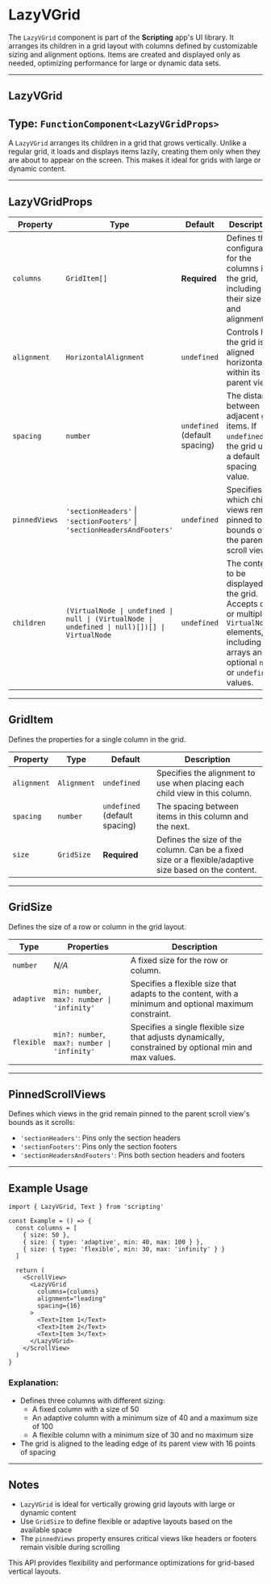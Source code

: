 # LazyVGrid 
        
The `LazyVGrid` component is part of the **Scripting** app's UI library. It arranges its children in a grid layout with columns defined by customizable sizing and alignment options. Items are created and displayed only as needed, optimizing performance for large or dynamic data sets.

---

## LazyVGrid

## Type: `FunctionComponent<LazyVGridProps>`

A `LazyVGrid` arranges its children in a grid that grows vertically. Unlike a regular grid, it loads and displays items lazily, creating them only when they are about to appear on the screen. This makes it ideal for grids with large or dynamic content.

---

## LazyVGridProps

| Property       | Type                                                                                       | Default             | Description                                                                                                                                                     |
|----------------|--------------------------------------------------------------------------------------------|---------------------|-----------------------------------------------------------------------------------------------------------------------------------------------------------------|
| `columns`      | `GridItem[]`                                                                              | **Required**        | Defines the configuration for the columns in the grid, including their size and alignment.                                                                     |
| `alignment`    | `HorizontalAlignment`                                                                      | `undefined`         | Controls how the grid is aligned horizontally within its parent view.                                                                                           |
| `spacing`      | `number`                                                                                   | `undefined` (default spacing) | The distance between adjacent grid items. If `undefined`, the grid uses a default spacing value.                                                              |
| `pinnedViews`  | `'sectionHeaders'` \| `'sectionFooters'` \| `'sectionHeadersAndFooters'`                   | `undefined`         | Specifies which child views remain pinned to the bounds of the parent scroll view.                                                                             |
| `children`     | `(VirtualNode \| undefined \| null \| (VirtualNode \| undefined \| null)[])[] \| VirtualNode` | `undefined`         | The content to be displayed in the grid. Accepts one or multiple `VirtualNode` elements, including arrays and optional `null` or `undefined` values.          |

---

## GridItem

Defines the properties for a single column in the grid.

| Property       | Type                                                                                       | Default             | Description                                                                                                                                                     |
|----------------|--------------------------------------------------------------------------------------------|---------------------|-----------------------------------------------------------------------------------------------------------------------------------------------------------------|
| `alignment`    | `Alignment`                                                                               | `undefined`         | Specifies the alignment to use when placing each child view in this column.                                                                                   |
| `spacing`      | `number`                                                                                   | `undefined` (default spacing) | The spacing between items in this column and the next.                                                                                                         |
| `size`         | `GridSize`                                                                                | **Required**        | Defines the size of the column. Can be a fixed size or a flexible/adaptive size based on the content.                                                          |

---

## GridSize

Defines the size of a row or column in the grid layout.

| Type            | Properties                                                                 | Description                                                                                              |
|-----------------|---------------------------------------------------------------------------|----------------------------------------------------------------------------------------------------------|
| `number`        | _N/A_                                                                    | A fixed size for the row or column.                                                                      |
| `adaptive`      | `min: number`, `max?: number \| 'infinity'`                     | Specifies a flexible size that adapts to the content, with a minimum and optional maximum constraint.    |
| `flexible`      | `min?: number`, `max?: number \| 'infinity'`                    | Specifies a single flexible size that adjusts dynamically, constrained by optional min and max values.   |

---

## PinnedScrollViews

Defines which views in the grid remain pinned to the parent scroll view's bounds as it scrolls:

- `'sectionHeaders'`: Pins only the section headers
- `'sectionFooters'`: Pins only the section footers
- `'sectionHeadersAndFooters'`: Pins both section headers and footers

---

## Example Usage

```tsx
import { LazyVGrid, Text } from 'scripting'

const Example = () => {
  const columns = [
    { size: 50 },
    { size: { type: 'adaptive', min: 40, max: 100 } },
    { size: { type: 'flexible', min: 30, max: 'infinity' } }
  ]

  return (
    <ScrollView>
      <LazyVGrid
        columns={columns}
        alignment="leading"
        spacing={16}
      >
        <Text>Item 1</Text>
        <Text>Item 2</Text>
        <Text>Item 3</Text>
      </LazyVGrid>
    </ScrollView>
  )
}
```

### Explanation:

- Defines three columns with different sizing:
  - A fixed column with a size of 50
  - An adaptive column with a minimum size of 40 and a maximum size of 100
  - A flexible column with a minimum size of 30 and no maximum size
- The grid is aligned to the leading edge of its parent view with 16 points of spacing

---

## Notes

- `LazyVGrid` is ideal for vertically growing grid layouts with large or dynamic content
- Use `GridSize` to define flexible or adaptive layouts based on the available space
- The `pinnedViews` property ensures critical views like headers or footers remain visible during scrolling

This API provides flexibility and performance optimizations for grid-based vertical layouts.